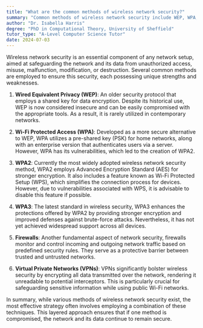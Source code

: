 ```yaml
---
title: "What are the common methods of wireless network security?"
summary: "Common methods of wireless network security include WEP, WPA, WPA2, WPA3, and the use of firewalls and VPNs."
author: "Dr. Isabella Harris"
degree: "PhD in Computational Theory, University of Sheffield"
tutor_type: "A-Level Computer Science Tutor"
date: 2024-07-03
---
```


Wireless network security is an essential component of any network setup, aimed at safeguarding the network and its data from unauthorized access, misuse, malfunction, modification, or destruction. Several common methods are employed to ensure this security, each possessing unique strengths and weaknesses.

1. **Wired Equivalent Privacy (WEP)**: An older security protocol that employs a shared key for data encryption. Despite its historical use, WEP is now considered insecure and can be easily compromised with the appropriate tools. As a result, it is rarely utilized in contemporary networks.

2. **Wi-Fi Protected Access (WPA)**: Developed as a more secure alternative to WEP, WPA utilizes a pre-shared key (PSK) for home networks, along with an enterprise version that authenticates users via a server. However, WPA has its vulnerabilities, which led to the creation of WPA2.

3. **WPA2**: Currently the most widely adopted wireless network security method, WPA2 employs Advanced Encryption Standard (AES) for stronger encryption. It also includes a feature known as Wi-Fi Protected Setup (WPS), which simplifies the connection process for devices. However, due to vulnerabilities associated with WPS, it is advisable to disable this feature if possible.

4. **WPA3**: The latest standard in wireless security, WPA3 enhances the protections offered by WPA2 by providing stronger encryption and improved defenses against brute-force attacks. Nevertheless, it has not yet achieved widespread support across all devices.

5. **Firewalls**: Another fundamental aspect of network security, firewalls monitor and control incoming and outgoing network traffic based on predefined security rules. They serve as a protective barrier between trusted and untrusted networks.

6. **Virtual Private Networks (VPNs)**: VPNs significantly bolster wireless security by encrypting all data transmitted over the network, rendering it unreadable to potential interceptors. This is particularly crucial for safeguarding sensitive information while using public Wi-Fi networks.

In summary, while various methods of wireless network security exist, the most effective strategy often involves employing a combination of these techniques. This layered approach ensures that if one method is compromised, the network and its data continue to remain secure.
    